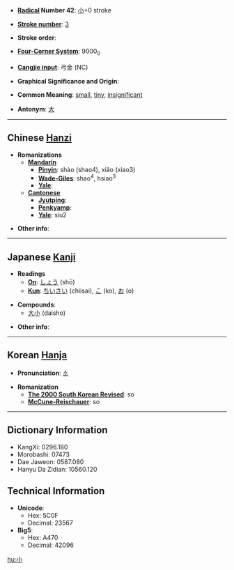 * '''[[Wiktionary:Chinese radical index| Radical]] Number 42''': [[Wiktionary:Chinese radical index 小|小]]+0 stroke

* '''[[Wiktionary:Chinese total strokes index|Stroke number]]''': [[Wiktionary:Chinese total strokes index 3|3]]

* '''Stroke order''': 

* '''[[Wiktionary:Chinese four corner index|Four-Corner System]]''': 9000<sub>0</sub>

* '''[[Wiktionary:Chinese Cangjie index|Cangjie input]]''': 弓金 (NC)

* '''Graphical Significance and Origin''': 

* '''Common Meaning''': [[small]], [[tiny]], [[insignificant]]

* '''Antonym''': [[大]]

----

== Chinese [[Hanzi]] ==

* '''Romanizations'''
** '''[[Mandarin]]'''
*** '''[[Pinyin]]''': shào (shao4), xiǎo (xiao3)
*** '''[[Wade-Giles]]''': shao<sup>4</sup>, hsiao<sup>3</sup>
*** '''[[Yale]]''': 
** '''[[Cantonese]]'''
*** '''[[Jyutping]]''':
*** '''[[Penkyamp]]''': 
*** '''[[Yale]]''': siu2

* '''Other info''': 

----

== Japanese [[Kanji]] ==

* '''Readings'''
** '''[[On]]''': [[しょう]] (shō)
** '''[[Kun]]''': [[ちいさい]] (chiisai), [[こ]] (ko), [[お]] (o)

* '''Compounds''':
** [[大小]] (daisho)

* '''Other info''':

----

== Korean [[Hanja]] ==

* '''Pronunciation''': [[소]]

* '''Romanization'''
** '''[[The 2000 South Korean Revised Romanization|The 2000 South Korean Revised]]''': so
** '''[[McCune-Reischauer]]''': so

----

== Dictionary Information ==

* KangXi: 0296.180
* Morobashi: 07473
* Dae Jaweon: 0587.080
* Hanyu Da Zidian: 10560.120

== Technical Information ==

* '''Unicode''':
** Hex: 5C0F
** Decimal: 23567
* '''Big5''':
** Hex: A470
** Decimal: 42096

[[hu:小]]